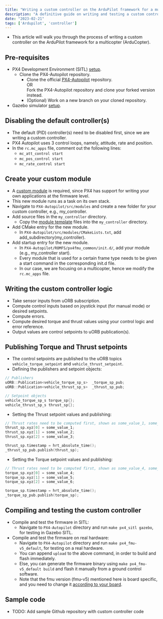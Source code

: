 ```yaml
---
title: "Writing a custom controller on the ArduPilot framework for a multicopter"
description: "A definitive guide on writing and testing a custom controller on the ArduPilot framework, for a multicopter."
date: "2023-02-21"
tags: ['Ardupilot', 'controller']
---
```


- This article will walk you through the process of writing a custom controller on the ArduPilot framework for a multicopter (ArduCopter).

## Pre-requisites
- PX4 Development Environment (SITL) [setup](https://docs.px4.io/main/en/dev_setup/dev_env.html).
    - Clone the PX4-Autopilot repository.
        - Clone the official [PX4-Autopilot](https://github.com/PX4/PX4-Autopilot) repository.
        <br/>OR<br/> Fork the PX4-Autopilot repository and clone your forked version instead.
        - (Optional) Work on a new branch on your cloned repository.
- Gazebo simulator [setup](https://docs.px4.io/main/en/sim_gazebo_gz/).

## Disabling the default controller(s)
- The default (PID) controller(s) need to be disabled first, since we are writing a custom controller.
- PX4 Autopilot uses 3 control loops, namely, attitude, rate and position.
- In the `rc.mc_apps` file, comment out the following lines:
    - `mc_att_control start`
    - `mc_pos_control start`
    - `mc_rate_control start`

## Create your custom module
- A [custom module](https://dev.px4.io/v1.10_noredirect/en/apps/module_template.html) is required, since PX4 has support for writing your own applications at the firmware level.
- This new module runs as a task on its own stack.
- Navigate to `PX4-Autopilot/src/modules` and create a new folder for your custom controller, e.g., my_controller.
- Add source files in the `my_controller` directory.
    - Copy the [module template](https://github.com/PX4/PX4-Autopilot/tree/main/src/templates/template_module) files into the `my_controller` directory.
- Add CMake entry for the new module.
    - In `PX4-Autopilot/src/modules/CMakeLists.txt`, add add_subdirectory(my_controller).
- Add startup entry for the new module.
    - In `PX4-Autopilot/ROMFS/px4fmu_common/init.d/`, add your module (e.g., my_controller start).
    - Every module that is used for a certain frame type needs to be given a start command in the corresponding init.d file.
    - In our case, we are focusing on a multicopter, hence we modify the `rc.mc_apps` file.

## Writing the custom controller logic
- Take sensor inputs from uORB subscription.
- Compute control inputs based on joystick input (for manual mode) or desired setpoints.
- Compute errors.
- Compute desired torque and thrust values using your control logic and error reference.
- Output values are control setpoints to uORB publication(s).

## Publishing Torque and Thrust setpoints
- The control setpoints are published to the uORB topics `vehicle_torque_setpoint` and `vehicle_thrust_setpoint`.
- Defining the publishers and setpoint objects:
```C
// Publishers
uORB::Publication<vehicle_torque_sp_s>	_torque_sp_pub;
uORB::Publication<vehicle_thrust_sp_s>	_thrust_sp_pub;

// Setpoint objects
vehicle_torque_sp_s torque_sp{};
vehicle_thrust_sp_s thrust_sp{};
```

- Setting the Thrust setpoint values and publishing:
```C
// Thrust rates need to be computed first, shown as some_value_1, some_value_2, some_value_3 here.
thrust_sp.xyz[0] = some_value_1;
thrust_sp.xyz[1] = some_value_2;
thrust_sp.xyz[2] = some_value_3;

thrust_sp.timestamp = hrt_absolute_time();
_thrust_sp_pub.publish(thrust_sp);
```

- Setting the Torque setpoint values and publishing:
```C
// Thrust rates need to be computed first, shown as some_value_4, some_value_5, some_value_6 here.
torque_sp.xyz[0] = some_value_4;
torque_sp.xyz[1] = some_value_5;
torque_sp.xyz[2] = some_value_6;

torque_sp.timestamp = hrt_absolute_time();
_torque_sp_pub.publish(torque_sp);
```

## Compiling and testing the custom controller
- Compile and test the firmware in SITL:
    - Navigate to `PX4-Autopilot` directory and run `make px4_sitl gazebo`, for testing in Gazebo SITL.
- Compile and test the firmware on real hardware:
    - Navigate to `PX4-Autopilot` directory and run `make px4_fmu-v5_default`, for testing on a real hardware.
    - You can append `upload` to the above command, in order to build and flash immediately.
    - Else, you can generate the firmware binary using `make px4_fmu-v5_default build` and flash it manually from a ground control software.
    - Note that the fmu version (fmu-v5) mentioned here is board specific, and you need to change it [according to your board](https://docs.px4.io/main/en/flight_controller/pixhawk_series.html#supported-boards).

## Sample code
- TODO: Add sample Github repository with custom controller code